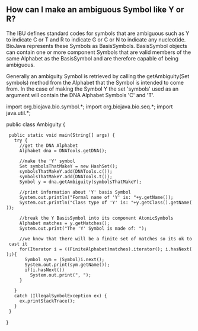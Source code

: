 == How can I make an ambiguous Symbol like Y or R? ==

The IBU defines standard codes for symbols that are ambiguous such as Y to indicate C or T and R to indicate G or C or N to indicate any nucleotide. BioJava represents these Symbols as BasisSymbols. BasisSymbol objects can contain one or more component Symbols that are valid members of the same Alphabet as the BasisSymbol and are therefore capable of being ambiguous.

Generally an ambiguity Symbol is retrieved by calling the getAmbiguity(Set symbols) method from the Alphabet that the Symbol is intended to come from. In the case of making the Symbol Y the set 'symbols' used as an argument will contain the DNA Alphabet Symbols 'C' and 'T'.

<java>
import org.biojava.bio.symbol.*;
import org.biojava.bio.seq.*;
import java.util.*;

public class Ambiguity {
  public static void main(String[] args) {
    try {
      //get the DNA Alphabet
      Alphabet dna = DNATools.getDNA();

      //make the 'Y' symbol
      Set symbolsThatMakeY = new HashSet();
      symbolsThatMakeY.add(DNATools.c());
      symbolsThatMakeY.add(DNATools.t());
      Symbol y = dna.getAmbiguity(symbolsThatMakeY);

      //print information about 'Y' basis Symbol
      System.out.println("Formal name of 'Y' is: "+y.getName());
      System.out.println("Class type of 'Y' is: "+y.getClass().getName());

      //break the Y BasisSymbol into its component AtomicSymbols
      Alphabet matches = y.getMatches();
      System.out.print("The 'Y' Symbol is made of: ");

      //we know that there will be a finite set of matches so its ok to cast it
      for(Iterator i = ((FiniteAlphabet)matches).iterator(); i.hasNext();){
        Symbol sym = (Symbol)i.next();
        System.out.print(sym.getName());
        if(i.hasNext())
          System.out.print(", ");
      }

    }
    catch (IllegalSymbolException ex) {
      ex.printStackTrace();
    }
  }
}
</java>